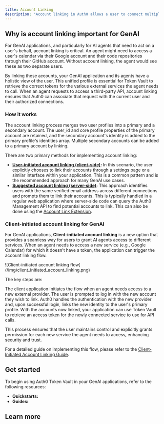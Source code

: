 ```yaml
---
title: Account Linking
description: "Account linking in Auth0 allows a user to connect multiple identity provider accounts, such as Google, GitHub, or a corporate SAML connection, under a single, unified user profile. By default, Auth0 treats each login from a different provider as a separate user. Account linking merges these distinct identities, enabling a user to authenticate from any of their linked accounts and be recognized as the same person by your application."
---
```




## Why is account linking important for GenAI

For GenAI applications, and particularly for AI agents that need to act on a user's behalf, account linking is critical. An agent might need to access a user's calendar via their Google account and their code repositories through their GitHub account. Without account linking, the agent would see these as two separate users.

By linking these accounts, your GenAI application and its agents have a holistic view of the user. This unified profile is essential for Token Vault to retrieve the correct tokens for the various external services the agent needs to call. When an agent requests to access a third-party API, account linking ensures that Auth0 can associate that request with the current user and their authorized connections.

### How it works

The account linking process merges two user profiles into a primary and a secondary account. The user_id and core profile properties of the primary account are retained, and the secondary account's identity is added to the primary profile's identities array. Multiple secondary accounts can be added to a primary account by linking.

There are two primary methods for implementing account linking:

- [**User-initiated account linking (client-side)**](https://auth0.com/docs/manage-users/user-accounts/user-account-linking/user-initiated-account-linking-client-side-implementation)**:** In this scenario, the user explicitly chooses to link their accounts through a settings page or a similar interface within your application. This is a common pattern and is the recommended approach for many GenAI use cases.
- [**Suggested account linking (server-side)**](https://auth0.com/docs/manage-users/user-accounts/user-account-linking/suggested-account-linking-server-side-implementation)**:** This approach identifies users with the same verified email address across different connections and prompts them to link their accounts. This is typically handled in a regular web application where server-side code can query the Auth0 Management API to find potential accounts to link. This can also be done using the [Account Link Extension](https://auth0.com/docs/customize/extensions/account-link-extension).

### Client-initiated account linking for GenAI

For GenAI applications, **Client-initiated account linking** is a new option that provides a seamless way for users to grant AI agents access to different services. When an agent needs to access a new service (e.g., Google Calendar) for which it doesn't have a token, the application can trigger the account linking flow.

<Frame>
![Client-initiated account linking flow](/img/client_initiated_account_linking.png)
</Frame>

The key steps are:

<Steps>
  <Step title="Trigger the flow">
  The client application initiates the flow when an agent needs access to a new external provider.
  </Step>
  <Step title="User authentication">
  The user is prompted to log in with the new account they wish to link.
  </Step>
  <Step title="Token exchange and linking">
  Auth0 handles the authentication with the new provider and, upon successful login, links the new identity to the user's primary profile.
  </Step>
  <Step title="Token retrieval">
  With the accounts now linked, your application can use Token Vault to retrieve an access token for the newly connected service to use for API calls.
  </Step>
</Steps>

This process ensures that the user maintains control and explicitly grants permission for each new service the agent needs to access, enhancing security and trust.

For a detailed guide on implementing this flow, please refer to the [Client-Initiated Account Linking Guide](/guides/client-initiated-account-linking).

## Get started

To begin using Auth0 Token Vault in your GenAI applications, refer to the following resources:

- **Quickstarts:**
  <Columns cols={2}>
  <Card title="Call Other's APIs on User's Behalf" href="/get-started/call-others-apis-on-users-behalf" icon="key" horizontal/>
  </Columns>
- **Guides:**
  <Columns cols={2}>
  <Card title="Client-Initiated Account Linking Guide" href="/guides/client-initiated-account-linking" icon="link" horizontal/>
  </Columns>

## Learn more

<Columns cols={2}>
<Card title="User Account Linking" href="https://auth0.com/docs/manage-users/user-accounts/user-account-linking" icon="user" horizontal/>
<Card title="User-Initiated Account Linking: Client-Side Implementation" href="https://auth0.com/docs/manage-users/user-accounts/user-account-linking/user-initiated-account-linking-client-side-implementation" icon="user" horizontal/>
<Card title="User Account Linking: Server-Side Implementation" href="https://auth0.com/docs/manage-users/user-accounts/user-account-linking/suggested-account-linking-server-side-implementation" icon="user" horizontal/>
</Columns>
